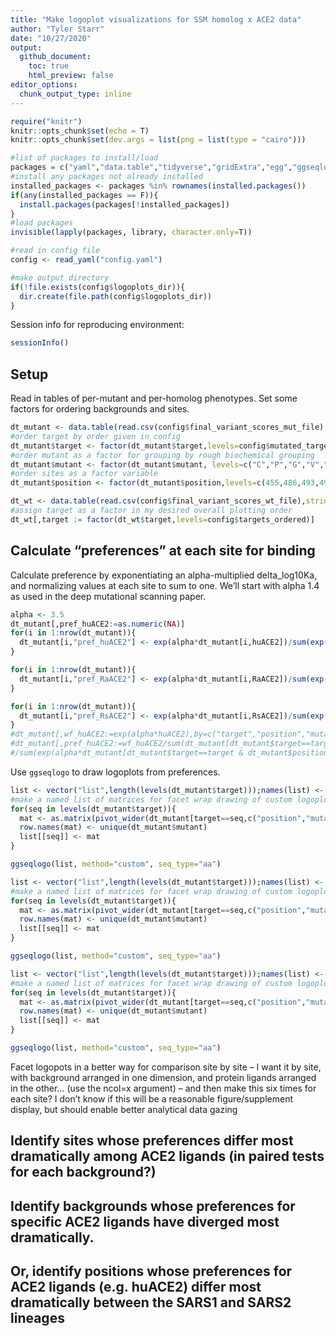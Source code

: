 ```yaml
---
title: "Make logoplot visualizations for SSM homolog x ACE2 data"
author: "Tyler Starr"
date: "10/27/2020"
output:
  github_document:
    toc: true
    html_preview: false
editor_options: 
  chunk_output_type: inline
---
```



```r
require("knitr")
knitr::opts_chunk$set(echo = T)
knitr::opts_chunk$set(dev.args = list(png = list(type = "cairo")))

#list of packages to install/load
packages = c("yaml","data.table","tidyverse","gridExtra","egg","ggseqlogo")
#install any packages not already installed
installed_packages <- packages %in% rownames(installed.packages())
if(any(installed_packages == F)){
  install.packages(packages[!installed_packages])
}
#load packages
invisible(lapply(packages, library, character.only=T))

#read in config file
config <- read_yaml("config.yaml")

#make output directory
if(!file.exists(config$logoplots_dir)){
  dir.create(file.path(config$logoplots_dir))
}
```
Session info for reproducing environment:
```r
sessionInfo()
```

## Setup

Read in tables of per-mutant and per-homolog phenotypes. Set some factors for ordering backgrounds and sites.

```r
dt_mutant <- data.table(read.csv(config$final_variant_scores_mut_file),stringsAsFactors=F)
#order target by order given in config
dt_mutant$target <- factor(dt_mutant$target,levels=config$mutated_targets_ordered)
#order mutant as a factor for grouping by rough biochemical grouping
dt_mutant$mutant <- factor(dt_mutant$mutant, levels=c("C","P","G","V","M","L","I","A","F","W","Y","T","S","N","Q","E","D","H","K","R"))
#order sites as a factor variable
dt_mutant$position <- factor(dt_mutant$position,levels=c(455,486,493,494,498,501))

dt_wt <- data.table(read.csv(config$final_variant_scores_wt_file),stringsAsFactors=F)
#assign target as a factor in my desired overall plotting order
dt_wt[,target := factor(dt_wt$target,levels=config$targets_ordered)]
```

## Calculate "preferences" at each site for binding

Calculate preference by exponentiating an alpha-multiplied delta_log10Ka, and normalizing values at each site to sum to one. We'll start with alpha 1.4 as used in the deep mutational scanning paper.

```r
alpha <- 3.5
dt_mutant[,pref_huACE2:=as.numeric(NA)]
for(i in 1:nrow(dt_mutant)){
  dt_mutant[i,"pref_huACE2"] <- exp(alpha*dt_mutant[i,huACE2])/sum(exp(alpha*dt_mutant[target==dt_mutant[i,target] & position==dt_mutant[i,position],huACE2]),na.rm=T)
}

for(i in 1:nrow(dt_mutant)){
  dt_mutant[i,"pref_RaACE2"] <- exp(alpha*dt_mutant[i,RaACE2])/sum(exp(alpha*dt_mutant[target==dt_mutant[i,target] & position==dt_mutant[i,position],RaACE2]),na.rm=T)
}

for(i in 1:nrow(dt_mutant)){
  dt_mutant[i,"pref_RsACE2"] <- exp(alpha*dt_mutant[i,RsACE2])/sum(exp(alpha*dt_mutant[target==dt_mutant[i,target] & position==dt_mutant[i,position],RsACE2]),na.rm=T)
}
#dt_mutant[,wf_huACE2:=exp(alpha*huACE2),by=c("target","position","mutant")]
#dt_mutant[,pref_huACE2:=wf_huACE2/sum(dt_mutant[dt_mutant$target==target & #dt_mutant$position==position,wf_huACE2],na.rm=T),by=c("target","position","mutant")]
#/sum(exp(alpha*dt_mutant[dt_mutant$target==target & dt_mutant$position==position,huACE2]),na.rm=T)
```

Use `ggseqlogo` to draw logoplots from preferences.

```r
list <- vector("list",length(levels(dt_mutant$target)));names(list) <- levels(dt_mutant$target)
#make a named list of matrices for facet wrap drawing of custom logoplots
for(seq in levels(dt_mutant$target)){
  mat <- as.matrix(pivot_wider(dt_mutant[target==seq,c("position","mutant","pref_huACE2")], names_from=position, values_from=pref_huACE2)[,-1])
  row.names(mat) <- unique(dt_mutant$mutant)
  list[[seq]] <- mat
}

ggseqlogo(list, method="custom", seq_type="aa")
```

```r
list <- vector("list",length(levels(dt_mutant$target)));names(list) <- levels(dt_mutant$target)
#make a named list of matrices for facet wrap drawing of custom logoplots
for(seq in levels(dt_mutant$target)){
  mat <- as.matrix(pivot_wider(dt_mutant[target==seq,c("position","mutant","pref_RaACE2")], names_from=position, values_from=pref_RaACE2)[,-1])
  row.names(mat) <- unique(dt_mutant$mutant)
  list[[seq]] <- mat
}

ggseqlogo(list, method="custom", seq_type="aa")
```

```r
list <- vector("list",length(levels(dt_mutant$target)));names(list) <- levels(dt_mutant$target)
#make a named list of matrices for facet wrap drawing of custom logoplots
for(seq in levels(dt_mutant$target)){
  mat <- as.matrix(pivot_wider(dt_mutant[target==seq,c("position","mutant","pref_RsACE2")], names_from=position, values_from=pref_RsACE2)[,-1])
  row.names(mat) <- unique(dt_mutant$mutant)
  list[[seq]] <- mat
}

ggseqlogo(list, method="custom", seq_type="aa")
```

Facet logopots in a better way for comparison site by site -- I want it by site, with background arranged in one dimension, and protein ligands arranged in the other... (use the ncol=x argument) -- and then make this six times for each site? I don't know if this will be a reasonable figure/supplement display, but should enable better analytical data gazing

## Identify sites whose preferences differ most dramatically among ACE2 ligands (in paired tests for each background?)

## Identify backgrounds whose preferences for specific ACE2 ligands have diverged most dramatically.

## Or, identify positions whose preferences for ACE2 ligands (e.g. huACE2) differ most dramatically between the SARS1 and SARS2 lineages


